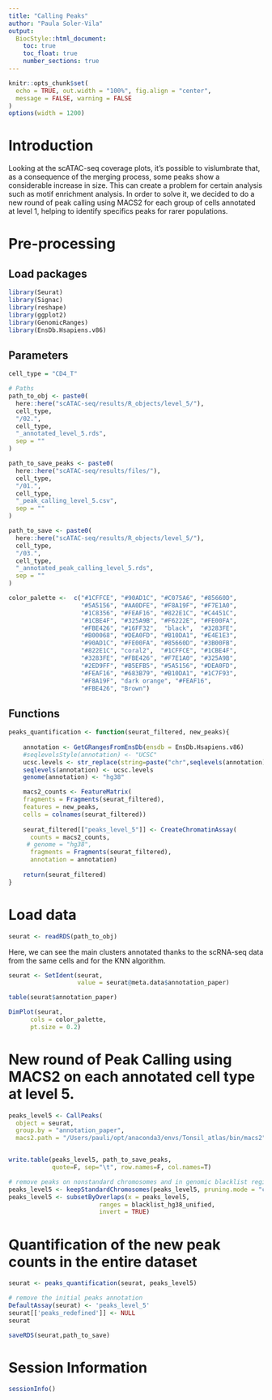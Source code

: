 ```yaml
---
title: "Calling Peaks"
author: "Paula Soler-Vila"
output: 
  BiocStyle::html_document:
    toc: true
    toc_float: true
    number_sections: true
---
```

  
```r
knitr::opts_chunk$set(
  echo = TRUE, out.width = "100%", fig.align = "center",
  message = FALSE, warning = FALSE
)
options(width = 1200)
```

# Introduction
Looking at the scATAC-seq coverage plots, it's possible to vislumbrate that, as a consequence of the merging process, some peaks show a considerable increase in size. This can create a problem for certain analysis such as motif enrichment analysis. In order to solve it, we decided to do a new round of peak calling using MACS2 for each group of cells annotated at level 1, helping to identify specifics peaks for rarer populations.  

# Pre-processing

## Load packages

```r
library(Seurat)
library(Signac)
library(reshape)
library(ggplot2)
library(GenomicRanges)
library(EnsDb.Hsapiens.v86)
```


## Parameters

```r
cell_type = "CD4_T"

# Paths
path_to_obj <- paste0(
  here::here("scATAC-seq/results/R_objects/level_5/"),
  cell_type,
  "/02.",
  cell_type,
  "_annotated_level_5.rds",
  sep = ""
)

path_to_save_peaks <- paste0(
  here::here("scATAC-seq/results/files/"),
  cell_type,
  "/01.",
  cell_type,
  "_peak_calling_level_5.csv",
  sep = ""
)

path_to_save <- paste0(
  here::here("scATAC-seq/results/R_objects/level_5/"),
  cell_type,
  "/03.",
  cell_type,
  "_annotated_peak_calling_level_5.rds",
  sep = ""
)

color_palette <-  c("#1CFFCE", "#90AD1C", "#C075A6", "#85660D", 
                    "#5A5156", "#AA0DFE", "#F8A19F", "#F7E1A0",
                    "#1C8356", "#FEAF16", "#822E1C", "#C4451C", 
                    "#1CBE4F", "#325A9B", "#F6222E", "#FE00FA",
                    "#FBE426", "#16FF32",  "black",  "#3283FE",
                    "#B00068", "#DEA0FD", "#B10DA1", "#E4E1E3", 
                    "#90AD1C", "#FE00FA", "#85660D", "#3B00FB", 
                    "#822E1C", "coral2",  "#1CFFCE", "#1CBE4F", 
                    "#3283FE", "#FBE426", "#F7E1A0", "#325A9B", 
                    "#2ED9FF", "#B5EFB5", "#5A5156", "#DEA0FD",
                    "#FEAF16", "#683B79", "#B10DA1", "#1C7F93", 
                    "#F8A19F", "dark orange", "#FEAF16", 
                    "#FBE426", "Brown")
```


## Functions

```r
peaks_quantification <- function(seurat_filtered, new_peaks){ 
    
    annotation <- GetGRangesFromEnsDb(ensdb = EnsDb.Hsapiens.v86)
    #seqlevelsStyle(annotation) <- "UCSC"
    ucsc.levels <- str_replace(string=paste("chr",seqlevels(annotation),sep=""), pattern="chrMT", replacement="chrM")
    seqlevels(annotation) <- ucsc.levels
    genome(annotation) <- "hg38"

    macs2_counts <- FeatureMatrix(
    fragments = Fragments(seurat_filtered),
    features = new_peaks,
    cells = colnames(seurat_filtered))
    
    seurat_filtered[["peaks_level_5"]] <- CreateChromatinAssay(
      counts = macs2_counts, 
     # genome = "hg38",
      fragments = Fragments(seurat_filtered),
      annotation = annotation)
    
    return(seurat_filtered)
}
```

# Load data

```r
seurat <- readRDS(path_to_obj)
```

Here, we can see the main clusters annotated thanks to the scRNA-seq data from the same cells and for the KNN algorithm.

```r
seurat <- SetIdent(seurat, 
                   value = seurat@meta.data$annotation_paper)

table(seurat$annotation_paper)

DimPlot(seurat,
      cols = color_palette,
      pt.size = 0.2)
```


# New round of Peak Calling using MACS2 on each annotated cell type at level 5.

```r
peaks_level5 <- CallPeaks(
  object = seurat,
  group.by = "annotation_paper",
  macs2.path = "/Users/pauli/opt/anaconda3/envs/Tonsil_atlas/bin/macs2")


write.table(peaks_level5, path_to_save_peaks,
            quote=F, sep="\t", row.names=F, col.names=T)
```

```r
# remove peaks on nonstandard chromosomes and in genomic blacklist regions
peaks_level5 <- keepStandardChromosomes(peaks_level5, pruning.mode = "coarse")
peaks_level5 <- subsetByOverlaps(x = peaks_level5, 
                         ranges = blacklist_hg38_unified, 
                         invert = TRUE)
```

# Quantification of the new peak counts in the entire dataset

```r
seurat <- peaks_quantification(seurat, peaks_level5)
```

```r
# remove the initial peaks annotation
DefaultAssay(seurat) <- 'peaks_level_5'
seurat[['peaks_redefined']] <- NULL
seurat

saveRDS(seurat,path_to_save)
```

# Session Information
```r
sessionInfo()
```
